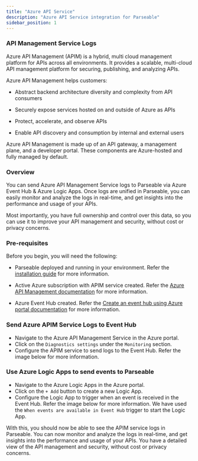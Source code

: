 ```yaml
---
title: "Azure API Service"
description: "Azure API Service integration for Parseable"
sidebar_position: 1
---
```

### API Management Service Logs
Azure API Management (APIM) is a hybrid, multi cloud management platform for APIs across all environments. It provides a scalable, multi-cloud API management platform for securing, publishing, and analyzing APIs.

Azure API Management helps customers:

- Abstract backend architecture diversity and complexity from API consumers

- Securely expose services hosted on and outside of Azure as APIs

- Protect, accelerate, and observe APIs

- Enable API discovery and consumption by internal and external users

Azure API Management is made up of an API gateway, a management plane, and a developer portal. These components are Azure-hosted and fully managed by default.

### Overview
You can send Azure API Management Service logs to Parseable via Azure Event Hub & Azure Logic Apps. Once logs are unified in Parseable, you can easily monitor and analyze the logs in real-time, and get insights into the performance and usage of your APIs.

Most importantly, you have full ownership and control over this data, so you can use it to improve your API management and security, without cost or privacy concerns.

### Pre-requisites
Before you begin, you will need the following:

- Parseable deployed and running in your environment. Refer the [installation guide](/docs/installation/) for more information.

- Active Azure subscription with APIM service created. Refer the [Azure API Management documentation](https://docs.microsoft.com/en-us/azure/api-management/api-management-overview) for more information.

- Azure Event Hub created. Refer the [Create an event hub using Azure portal documentation](https://docs.microsoft.com/en-us/azure/event-hubs/event-hubs-create-portal) for more information.

### Send Azure APIM Service Logs to Event Hub
- Navigate to the Azure API Management Service in the Azure portal.
- Click on the `Diagnostics settings` under the `Monitoring` section.
- Configure the APIM service to send logs to the Event Hub. Refer the image below for more information.

### Use Azure Logic Apps to send events to Parseable
- Navigate to the Azure Logic Apps in the Azure portal.
- Click on the `+ Add` button to create a new Logic App.
- Configure the Logic App to trigger when an event is received in the Event Hub. Refer the image below for more information. We have used the `When events are available in Event Hub` trigger to start the Logic App.

With this, you should now be able to see the APIM service logs in Parseable. You can now monitor and analyze the logs in real-time, and get insights into the performance and usage of your APIs. You have a detailed view of the API management and security, without cost or privacy concerns.